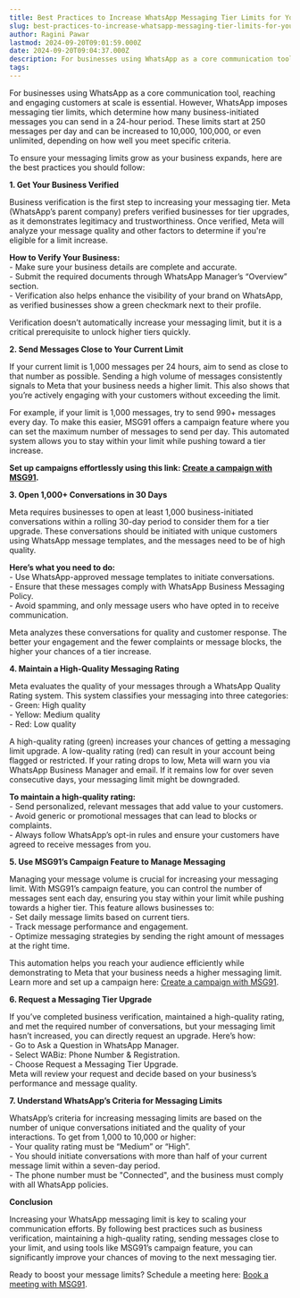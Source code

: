 ```yaml
---
title: Best Practices to Increase WhatsApp Messaging Tier Limits for Your Business
slug: best-practices-to-increase-whatsapp-messaging-tier-limits-for-your-business
author: Ragini Pawar
lastmod: 2024-09-20T09:01:59.000Z
date: 2024-09-20T09:04:37.000Z
description: For businesses using WhatsApp as a core communication tool, reaching and engaging customers at scale is essential. However, WhatsApp imposes messaging tier limits, which determine how many business-initiated messages you can send in a 24-hour period. These limits start at 250 messages per day and can be increased to 10,000, 100,000, or even unlimited, depending on how well you meet specific criteria.
tags:
---
```



For businesses using WhatsApp as a core communication tool, reaching and engaging customers at scale is essential. However, WhatsApp imposes messaging tier limits, which determine how many business-initiated messages you can send in a 24-hour period. These limits start at 250 messages per day and can be increased to 10,000, 100,000, or even unlimited, depending on how well you meet specific criteria.

To ensure your messaging limits grow as your business expands, here are the best practices you should follow:

 **1\. Get Your Business Verified**

Business verification is the first step to increasing your messaging tier. Meta (WhatsApp’s parent company) prefers verified businesses for tier upgrades, as it demonstrates legitimacy and trustworthiness. Once verified, Meta will analyze your message quality and other factors to determine if you're eligible for a limit increase.

**How to Verify Your Business:**  
\- Make sure your business details are complete and accurate.  
\- Submit the required documents through WhatsApp Manager’s “Overview” section.  
\- Verification also helps enhance the visibility of your brand on WhatsApp, as verified businesses show a green checkmark next to their profile.

Verification doesn’t automatically increase your messaging limit, but it is a critical prerequisite to unlock higher tiers quickly.

 **2\. Send Messages Close to Your Current Limit**

If your current limit is 1,000 messages per 24 hours, aim to send as close to that number as possible. Sending a high volume of messages consistently signals to Meta that your business needs a higher limit. This also shows that you’re actively engaging with your customers without exceeding the limit.

For example, if your limit is 1,000 messages, try to send 990+ messages every day. To make this easier, MSG91 offers a campaign feature where you can set the maximum number of messages to send per day. This automated system allows you to stay within your limit while pushing toward a tier increase. 

**Set up campaigns effortlessly using this link: [Create a campaign with MSG91](https://control.msg91.com/app/m/l/campaigns/flow?module=campaigns).**

 **3\. Open 1,000+ Conversations in 30 Days**

Meta requires businesses to open at least 1,000 business-initiated conversations within a rolling 30-day period to consider them for a tier upgrade. These conversations should be initiated with unique customers using WhatsApp message templates, and the messages need to be of high quality.

**Here’s what you need to do:**  
\- Use WhatsApp-approved message templates to initiate conversations.  
\- Ensure that these messages comply with WhatsApp Business Messaging Policy.  
\- Avoid spamming, and only message users who have opted in to receive communication.

Meta analyzes these conversations for quality and customer response. The better your engagement and the fewer complaints or message blocks, the higher your chances of a tier increase.

 **4\. Maintain a High-Quality Messaging Rating**

Meta evaluates the quality of your messages through a WhatsApp Quality Rating system. This system classifies your messaging into three categories:  
\- Green: High quality  
\- Yellow: Medium quality  
\- Red: Low quality

A high-quality rating (green) increases your chances of getting a messaging limit upgrade. A low-quality rating (red) can result in your account being flagged or restricted. If your rating drops to low, Meta will warn you via WhatsApp Business Manager and email. If it remains low for over seven consecutive days, your messaging limit might be downgraded.

**To maintain a high-quality rating:**  
\- Send personalized, relevant messages that add value to your customers.  
\- Avoid generic or promotional messages that can lead to blocks or complaints.  
\- Always follow WhatsApp’s opt-in rules and ensure your customers have agreed to receive messages from you.

 **5\. Use MSG91’s Campaign Feature to Manage Messaging**

Managing your message volume is crucial for increasing your messaging limit. With MSG91’s campaign feature, you can control the number of messages sent each day, ensuring you stay within your limit while pushing towards a higher tier. This feature allows businesses to:  
\- Set daily message limits based on current tiers.  
\- Track message performance and engagement.  
\- Optimize messaging strategies by sending the right amount of messages at the right time.

This automation helps you reach your audience efficiently while demonstrating to Meta that your business needs a higher messaging limit. Learn more and set up a campaign here: [Create a campaign with MSG91](https://msg91.com/help/campaign/contact-limit-feature).

 **6\. Request a Messaging Tier Upgrade**

If you’ve completed business verification, maintained a high-quality rating, and met the required number of conversations, but your messaging limit hasn’t increased, you can directly request an upgrade. Here’s how:  
\- Go to Ask a Question in WhatsApp Manager.  
\- Select WABiz: Phone Number & Registration.  
\- Choose Request a Messaging Tier Upgrade.  
Meta will review your request and decide based on your business’s performance and message quality.

 **7\. Understand WhatsApp’s Criteria for Messaging Limits**

WhatsApp’s criteria for increasing messaging limits are based on the number of unique conversations initiated and the quality of your interactions. To get from 1,000 to 10,000 or higher:  
\- Your quality rating must be “Medium” or “High”.  
\- You should initiate conversations with more than half of your current message limit within a seven-day period.  
\- The phone number must be "Connected", and the business must comply with all WhatsApp policies.

 **Conclusion**

Increasing your WhatsApp messaging limit is key to scaling your communication efforts. By following best practices such as business verification, maintaining a high-quality rating, sending messages close to your limit, and using tools like MSG91’s campaign feature, you can significantly improve your chances of moving to the next messaging tier.

Ready to boost your message limits? Schedule a meeting here: [Book a meeting with MSG91](https://calendly.com/msg91-whatsapp).



